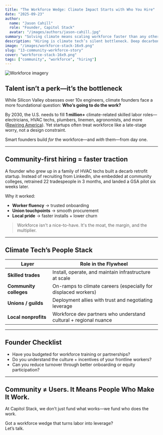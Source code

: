 ```yaml
---
title: "The Workforce Wedge: Climate Impact Starts with Who You Hire"
date: "2025-09-23"
author:
  name: "Jason Cahill"
  role: "Founder, Capitol Stack"
  avatar: "/images/authors/jason-cahill.jpg"
summary: "Solving climate means scaling workforce faster than any other tech category. Founders who master the human stack win."
description: "Hiring is climate tech’s silent bottleneck. Deep decarbonization demands millions of electricians, HVAC techs, agronomists, and builders—not just software engineers. Here's how workforce-first founders stay ahead."
image: "/images/workforce-stack-16x9.png"
slug: "13-community-workforce-story"
cover: "workforce-stack-16x9.png"
tags: ["community", "workforce", "hiring"]
---
```


![Workforce imagery](/images/workforce-stack-16x9.png)

## Talent isn’t a perk—it’s the bottleneck

While Silicon Valley obsesses over 10x engineers, climate founders face a more foundational question: **Who’s going to do the work?**

By 2030, the U.S. needs to fill **1 million+** climate-related skilled labor roles—electricians, HVAC techs, plumbers, linemen, agronomists, and more ([Rewiring America](https://www.rewiringamerica.org/policy/the-workforce-opportunity)). Yet startups often treat workforce like a late-stage worry, not a design constraint.

Smart founders build *for* the workforce—and *with* them—from day one.

---

## Community-first hiring = faster traction

A founder who grew up in a family of HVAC techs built a decarb retrofit startup. Instead of recruiting from LinkedIn, she embedded at community colleges, retrained 22 tradespeople in 3 months, and landed a GSA pilot six weeks later.

Why it worked:

- **Worker fluency** → trusted onboarding  
- **Union touchpoints** → smooth procurement  
- **Local pride** → faster installs + lower churn  

> Workforce isn't a nice-to-have. It's the moat, the margin, and the multiplier.

---

## Climate Tech’s People Stack

| Layer                | Role in the Flywheel |
|----------------------|----------------------|
| **Skilled trades**   | Install, operate, and maintain infrastructure at scale |
| **Community colleges** | On-ramps to climate careers (especially for displaced workers) |
| **Unions / guilds**  | Deployment allies with trust and negotiating leverage |
| **Local nonprofits** | Workforce dev partners who understand cultural + regional nuance |

---

## Founder Checklist

- Have you budgeted for workforce training or partnerships?  
- Do you understand the culture + incentives of your frontline workers?  
- Can you reduce turnover through better onboarding or equity participation?  

---

## Community ≠ Users. It Means People Who Make It Work.

At Capitol Stack, we don’t just fund what works—we fund who does the work.

Got a workforce wedge that turns labor into leverage?  
Let’s talk.  
